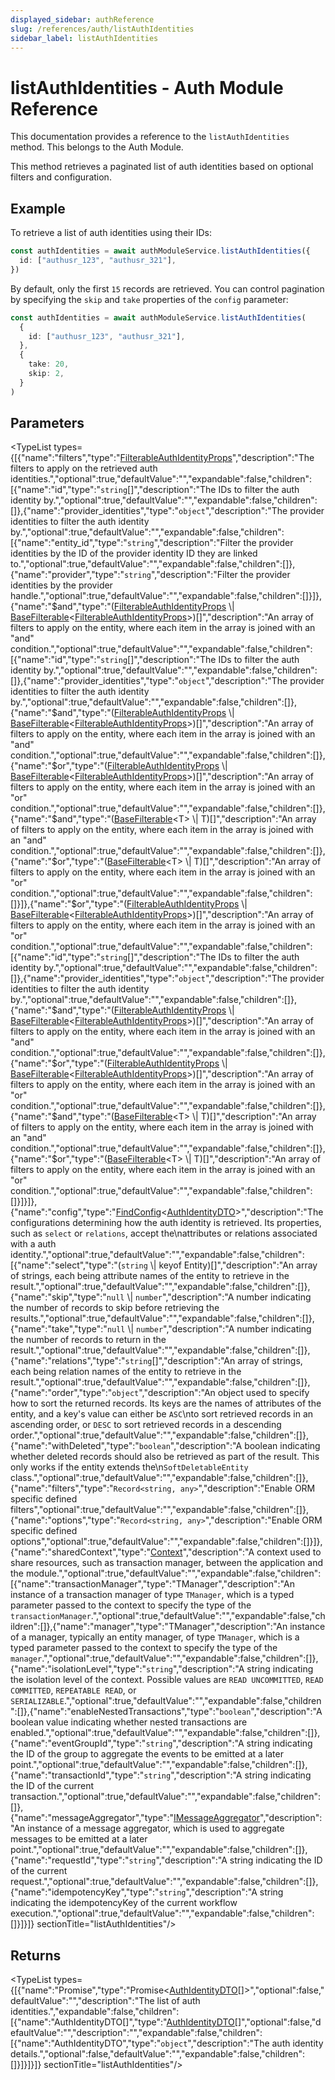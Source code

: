 ```yaml
---
displayed_sidebar: authReference
slug: /references/auth/listAuthIdentities
sidebar_label: listAuthIdentities
---
```



# listAuthIdentities - Auth Module Reference

This documentation provides a reference to the `listAuthIdentities` method. This belongs to the Auth Module.

This method retrieves a paginated list of auth identities based on optional filters and configuration.

## Example

To retrieve a list of auth identities using their IDs:

```ts
const authIdentities = await authModuleService.listAuthIdentities({
  id: ["authusr_123", "authusr_321"],
})
```

By default, only the first `15` records are retrieved. You can control pagination by specifying the `skip` and `take` properties of the `config` parameter:

```ts
const authIdentities = await authModuleService.listAuthIdentities(
  {
    id: ["authusr_123", "authusr_321"],
  },
  {
    take: 20,
    skip: 2,
  }
)
```

## Parameters

<TypeList types={[{"name":"filters","type":"[FilterableAuthIdentityProps](../../../interfaces/auth.FilterableAuthIdentityProps/page.mdx)","description":"The filters to apply on the retrieved auth identities.","optional":true,"defaultValue":"","expandable":false,"children":[{"name":"id","type":"`string`[]","description":"The IDs to filter the auth identity by.","optional":true,"defaultValue":"","expandable":false,"children":[]},{"name":"provider_identities","type":"`object`","description":"The provider identities to filter the auth identity by.","optional":true,"defaultValue":"","expandable":false,"children":[{"name":"entity_id","type":"`string`","description":"Filter the provider identities by the ID of the provider identity ID they are linked to.","optional":true,"defaultValue":"","expandable":false,"children":[]},{"name":"provider","type":"`string`","description":"Filter the provider identities by the provider handle.","optional":true,"defaultValue":"","expandable":false,"children":[]}]},{"name":"$and","type":"([FilterableAuthIdentityProps](../../../interfaces/auth.FilterableAuthIdentityProps/page.mdx) \\| [BaseFilterable](../../../interfaces/auth.BaseFilterable/page.mdx)&#60;[FilterableAuthIdentityProps](../../../interfaces/auth.FilterableAuthIdentityProps/page.mdx)&#62;)[]","description":"An array of filters to apply on the entity, where each item in the array is joined with an \"and\" condition.","optional":true,"defaultValue":"","expandable":false,"children":[{"name":"id","type":"`string`[]","description":"The IDs to filter the auth identity by.","optional":true,"defaultValue":"","expandable":false,"children":[]},{"name":"provider_identities","type":"`object`","description":"The provider identities to filter the auth identity by.","optional":true,"defaultValue":"","expandable":false,"children":[]},{"name":"$and","type":"([FilterableAuthIdentityProps](../../../interfaces/auth.FilterableAuthIdentityProps/page.mdx) \\| [BaseFilterable](../../../interfaces/auth.BaseFilterable/page.mdx)&#60;[FilterableAuthIdentityProps](../../../interfaces/auth.FilterableAuthIdentityProps/page.mdx)&#62;)[]","description":"An array of filters to apply on the entity, where each item in the array is joined with an \"and\" condition.","optional":true,"defaultValue":"","expandable":false,"children":[]},{"name":"$or","type":"([FilterableAuthIdentityProps](../../../interfaces/auth.FilterableAuthIdentityProps/page.mdx) \\| [BaseFilterable](../../../interfaces/auth.BaseFilterable/page.mdx)&#60;[FilterableAuthIdentityProps](../../../interfaces/auth.FilterableAuthIdentityProps/page.mdx)&#62;)[]","description":"An array of filters to apply on the entity, where each item in the array is joined with an \"or\" condition.","optional":true,"defaultValue":"","expandable":false,"children":[]},{"name":"$and","type":"([BaseFilterable](../../../interfaces/auth.BaseFilterable/page.mdx)&#60;T&#62; \\| T)[]","description":"An array of filters to apply on the entity, where each item in the array is joined with an \"and\" condition.","optional":true,"defaultValue":"","expandable":false,"children":[]},{"name":"$or","type":"([BaseFilterable](../../../interfaces/auth.BaseFilterable/page.mdx)&#60;T&#62; \\| T)[]","description":"An array of filters to apply on the entity, where each item in the array is joined with an \"or\" condition.","optional":true,"defaultValue":"","expandable":false,"children":[]}]},{"name":"$or","type":"([FilterableAuthIdentityProps](../../../interfaces/auth.FilterableAuthIdentityProps/page.mdx) \\| [BaseFilterable](../../../interfaces/auth.BaseFilterable/page.mdx)&#60;[FilterableAuthIdentityProps](../../../interfaces/auth.FilterableAuthIdentityProps/page.mdx)&#62;)[]","description":"An array of filters to apply on the entity, where each item in the array is joined with an \"or\" condition.","optional":true,"defaultValue":"","expandable":false,"children":[{"name":"id","type":"`string`[]","description":"The IDs to filter the auth identity by.","optional":true,"defaultValue":"","expandable":false,"children":[]},{"name":"provider_identities","type":"`object`","description":"The provider identities to filter the auth identity by.","optional":true,"defaultValue":"","expandable":false,"children":[]},{"name":"$and","type":"([FilterableAuthIdentityProps](../../../interfaces/auth.FilterableAuthIdentityProps/page.mdx) \\| [BaseFilterable](../../../interfaces/auth.BaseFilterable/page.mdx)&#60;[FilterableAuthIdentityProps](../../../interfaces/auth.FilterableAuthIdentityProps/page.mdx)&#62;)[]","description":"An array of filters to apply on the entity, where each item in the array is joined with an \"and\" condition.","optional":true,"defaultValue":"","expandable":false,"children":[]},{"name":"$or","type":"([FilterableAuthIdentityProps](../../../interfaces/auth.FilterableAuthIdentityProps/page.mdx) \\| [BaseFilterable](../../../interfaces/auth.BaseFilterable/page.mdx)&#60;[FilterableAuthIdentityProps](../../../interfaces/auth.FilterableAuthIdentityProps/page.mdx)&#62;)[]","description":"An array of filters to apply on the entity, where each item in the array is joined with an \"or\" condition.","optional":true,"defaultValue":"","expandable":false,"children":[]},{"name":"$and","type":"([BaseFilterable](../../../interfaces/auth.BaseFilterable/page.mdx)&#60;T&#62; \\| T)[]","description":"An array of filters to apply on the entity, where each item in the array is joined with an \"and\" condition.","optional":true,"defaultValue":"","expandable":false,"children":[]},{"name":"$or","type":"([BaseFilterable](../../../interfaces/auth.BaseFilterable/page.mdx)&#60;T&#62; \\| T)[]","description":"An array of filters to apply on the entity, where each item in the array is joined with an \"or\" condition.","optional":true,"defaultValue":"","expandable":false,"children":[]}]}]},{"name":"config","type":"[FindConfig](../../../interfaces/auth.FindConfig/page.mdx)&#60;[AuthIdentityDTO](../../../interfaces/auth.AuthIdentityDTO/page.mdx)&#62;","description":"The configurations determining how the auth identity is retrieved. Its properties, such as `select` or `relations`, accept the\nattributes or relations associated with a auth identity.","optional":true,"defaultValue":"","expandable":false,"children":[{"name":"select","type":"(`string` \\| keyof Entity)[]","description":"An array of strings, each being attribute names of the entity to retrieve in the result.","optional":true,"defaultValue":"","expandable":false,"children":[]},{"name":"skip","type":"`null` \\| `number`","description":"A number indicating the number of records to skip before retrieving the results.","optional":true,"defaultValue":"","expandable":false,"children":[]},{"name":"take","type":"`null` \\| `number`","description":"A number indicating the number of records to return in the result.","optional":true,"defaultValue":"","expandable":false,"children":[]},{"name":"relations","type":"`string`[]","description":"An array of strings, each being relation names of the entity to retrieve in the result.","optional":true,"defaultValue":"","expandable":false,"children":[]},{"name":"order","type":"`object`","description":"An object used to specify how to sort the returned records. Its keys are the names of attributes of the entity, and a key's value can either be `ASC`\nto sort retrieved records in an ascending order, or `DESC` to sort retrieved records in a descending order.","optional":true,"defaultValue":"","expandable":false,"children":[]},{"name":"withDeleted","type":"`boolean`","description":"A boolean indicating whether deleted records should also be retrieved as part of the result. This only works if the entity extends the\n`SoftDeletableEntity` class.","optional":true,"defaultValue":"","expandable":false,"children":[]},{"name":"filters","type":"`Record<string, any>`","description":"Enable ORM specific defined filters","optional":true,"defaultValue":"","expandable":false,"children":[]},{"name":"options","type":"`Record<string, any>`","description":"Enable ORM specific defined options","optional":true,"defaultValue":"","expandable":false,"children":[]}]},{"name":"sharedContext","type":"[Context](../../../interfaces/auth.Context/page.mdx)","description":"A context used to share resources, such as transaction manager, between the application and the module.","optional":true,"defaultValue":"","expandable":false,"children":[{"name":"transactionManager","type":"TManager","description":"An instance of a transaction manager of type `TManager`, which is a typed parameter passed to the context to specify the type of the `transactionManager`.","optional":true,"defaultValue":"","expandable":false,"children":[]},{"name":"manager","type":"TManager","description":"An instance of a manager, typically an entity manager, of type `TManager`, which is a typed parameter passed to the context to specify the type of the `manager`.","optional":true,"defaultValue":"","expandable":false,"children":[]},{"name":"isolationLevel","type":"`string`","description":"A string indicating the isolation level of the context. Possible values are `READ UNCOMMITTED`, `READ COMMITTED`, `REPEATABLE READ`, or `SERIALIZABLE`.","optional":true,"defaultValue":"","expandable":false,"children":[]},{"name":"enableNestedTransactions","type":"`boolean`","description":"A boolean value indicating whether nested transactions are enabled.","optional":true,"defaultValue":"","expandable":false,"children":[]},{"name":"eventGroupId","type":"`string`","description":"A string indicating the ID of the group to aggregate the events to be emitted at a later point.","optional":true,"defaultValue":"","expandable":false,"children":[]},{"name":"transactionId","type":"`string`","description":"A string indicating the ID of the current transaction.","optional":true,"defaultValue":"","expandable":false,"children":[]},{"name":"messageAggregator","type":"[IMessageAggregator](../../../interfaces/auth.IMessageAggregator/page.mdx)","description":"An instance of a message aggregator, which is used to aggregate messages to be emitted at a later point.","optional":true,"defaultValue":"","expandable":false,"children":[]},{"name":"requestId","type":"`string`","description":"A string indicating the ID of the current request.","optional":true,"defaultValue":"","expandable":false,"children":[]},{"name":"idempotencyKey","type":"`string`","description":"A string indicating the idempotencyKey of the current workflow execution.","optional":true,"defaultValue":"","expandable":false,"children":[]}]}]}  sectionTitle="listAuthIdentities"/>

## Returns

<TypeList types={[{"name":"Promise","type":"Promise&#60;[AuthIdentityDTO](../../../interfaces/auth.AuthIdentityDTO/page.mdx)[]&#62;","optional":false,"defaultValue":"","description":"The list of auth identities.","expandable":false,"children":[{"name":"AuthIdentityDTO[]","type":"[AuthIdentityDTO](../../../interfaces/auth.AuthIdentityDTO/page.mdx)[]","optional":false,"defaultValue":"","description":"","expandable":false,"children":[{"name":"AuthIdentityDTO","type":"`object`","description":"The auth identity details.","optional":false,"defaultValue":"","expandable":false,"children":[]}]}]}]}  sectionTitle="listAuthIdentities"/>
